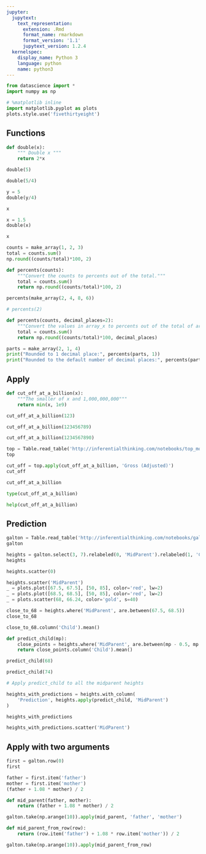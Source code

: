 ```yaml
---
jupyter:
  jupytext:
    text_representation:
      extension: .Rmd
      format_name: rmarkdown
      format_version: '1.1'
      jupytext_version: 1.2.4
  kernelspec:
    display_name: Python 3
    language: python
    name: python3
---
```


```python
from datascience import *
import numpy as np

# %matplotlib inline
import matplotlib.pyplot as plots
plots.style.use('fivethirtyeight')
```

## Functions

```python
def double(x):
    """ Double x """
    return 2*x
```

```python
double(5)
```

```python
double(5/4)
```

```python
y = 5
double(y/4)
```

```python
x
```

```python
x = 1.5
double(x)
```

```python
x
```

```python
counts = make_array(1, 2, 3)
total = counts.sum()
np.round((counts/total)*100, 2)
```

```python
def percents(counts):
    """Convert the counts to percents out of the total."""
    total = counts.sum()
    return np.round((counts/total)*100, 2)
```

```python
percents(make_array(2, 4, 8, 6))
```

```python
# percents(2)
```

```python
def percents(counts, decimal_places=2):
    """Convert the values in array_x to percents out of the total of array_x."""
    total = counts.sum()
    return np.round((counts/total)*100, decimal_places)

parts = make_array(2, 1, 4)
print("Rounded to 1 decimal place:", percents(parts, 1))
print("Rounded to the default number of decimal places:", percents(parts))
```

## Apply

```python
def cut_off_at_a_billion(x):
    """The smaller of x and 1,000,000,000"""
    return min(x, 1e9)
```

```python
cut_off_at_a_billion(123)
```

```python
cut_off_at_a_billion(123456789)
```

```python
cut_off_at_a_billion(1234567890)
```

```python
top = Table.read_table('http://inferentialthinking.com/notebooks/top_movies.csv').where('Studio', 'Fox')
top
```

```python
cut_off = top.apply(cut_off_at_a_billion, 'Gross (Adjusted)')
cut_off
```

```python
cut_off_at_a_billion
```

```python
type(cut_off_at_a_billion)
```

```python
help(cut_off_at_a_billion)
```

## Prediction

```python
galton = Table.read_table('http://inferentialthinking.com/notebooks/galton.csv')
galton
```

```python
heights = galton.select(3, 7).relabeled(0, 'MidParent').relabeled(1, 'Child')
heights
```

```python
heights.scatter(0)
```

```python
heights.scatter('MidParent')
_ = plots.plot([67.5, 67.5], [50, 85], color='red', lw=2)
_ = plots.plot([68.5, 68.5], [50, 85], color='red', lw=2)
_ = plots.scatter(68, 66.24, color='gold', s=40)
```

```python
close_to_68 = heights.where('MidParent', are.between(67.5, 68.5))
close_to_68
```

```python
close_to_68.column('Child').mean()
```

```python
def predict_child(mp):
    close_points = heights.where('MidParent', are.between(mp - 0.5, mp + 0.5))
    return close_points.column('Child').mean()                       
```

```python
predict_child(68)
```

```python
predict_child(74)
```

```python
# Apply predict_child to all the midparent heights

heights_with_predictions = heights.with_column(
    'Prediction', heights.apply(predict_child, 'MidParent')
)
```

```python
heights_with_predictions
```

```python
heights_with_predictions.scatter('MidParent')
```

## Apply with two arguments

```python
first = galton.row(0)
first
```

```python
father = first.item('father')
mother = first.item('mother')
(father + 1.08 * mother) / 2
```

```python
def mid_parent(father, mother):
    return (father + 1.08 * mother) / 2
```

```python
galton.take(np.arange(10)).apply(mid_parent, 'father', 'mother')
```

```python
def mid_parent_from_row(row):
    return (row.item('father') + 1.08 * row.item('mother')) / 2
```

```python
galton.take(np.arange(10)).apply(mid_parent_from_row)
```
